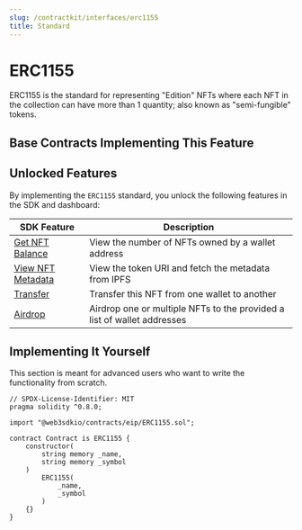 ```yaml
---
slug: /contractkit/interfaces/erc1155
title: Standard
---
```



# ERC1155

ERC1155 is the standard for representing "Edition" NFTs
where each NFT in the collection can have more than 1 quantity; also known as "semi-fungible" tokens.

<ViewContractCodeButton
  link="https://github.com/web3sdkio/contracts/blob/main/contracts/eip/ERC1155.sol"
  name="ERC1155"
/>

## Base Contracts Implementing This Feature

<div className="row" style={{ marginBottom: 24 }}>
  <div className="col col--6" style={{ padding: 8 }}>
    <QuickstartCard
      name="ERC1155 Base"
      link="/contractkit/base-contracts/erc-1155/erc1155base"
      image="/assets/icons/general.png"
    />
  </div>
  <div className="col col--6" style={{ padding: 8 }}>
    <QuickstartCard
      name="ERC1155 Signature Mint"
      link="/contractkit/base-contracts/erc-1155/erc1155signaturemint"
      image="/assets/icons/general.png"
    />
  </div>
  <div className="col col--6" style={{ padding: 8 }}>
    <QuickstartCard
      name="ERC1155 Lazy Mint"
      link="/contractkit/base-contracts/erc-1155/erc1155lazymint"
      image="/assets/icons/general.png"
    />
  </div>
  <div className="col col--6" style={{ padding: 8 }}>
    <QuickstartCard
      name="ERC1155 Delayed Reveal"
      link="/contractkit/base-contracts/erc-1155/erc1155delayedreveal"
      image="/assets/icons/general.png"
    />
  </div>
  <div className="col col--6" style={{ padding: 8 }}>
    <QuickstartCard
      name="ERC1155 Drop"
      link="/contractkit/base-contracts/erc-1155/erc1155drop"
      image="/assets/icons/general.png"
    />
  </div>
</div>

## Unlocked Features

By implementing the `ERC1155` standard, you unlock the following features in the SDK and dashboard:

| SDK Feature                                                                            | Description                                                             |
| -------------------------------------------------------------------------------------- | ----------------------------------------------------------------------- |
| [Get NFT Balance](/sdk/interacting-with-contracts/erc1155#view-nft-balance)            | View the number of NFTs owned by a wallet address                       |
| [View NFT Metadata](/sdk/interacting-with-contracts/erc1155#get-a-single-nft-metadata) | View the token URI and fetch the metadata from IPFS                     |
| [Transfer](/sdk/interacting-with-contracts/erc1155#transfer-a-single-nft)              | Transfer this NFT from one wallet to another                            |
| [Airdrop](/sdk/interacting-with-contracts/erc1155#airdrop-multiple-nfts)               | Airdrop one or multiple NFTs to the provided a list of wallet addresses |

## Implementing It Yourself

This section is meant for advanced users who want to write the functionality from scratch.

```solidity
// SPDX-License-Identifier: MIT
pragma solidity ^0.8.0;

import "@web3sdkio/contracts/eip/ERC1155.sol";

contract Contract is ERC1155 {
    constructor(
        string memory _name,
        string memory _symbol
    )
        ERC1155(
            _name,
            _symbol
        )
    {}
}
```
